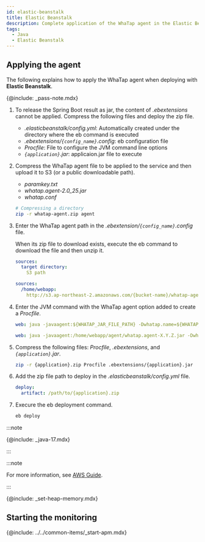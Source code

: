 ```yaml
---
id: elastic-beanstalk
title: Elastic Beanstalk
description: Complete application of the WhaTap agent in the Elastic Beanstalk environment.
tags:
  - Java
  - Elastic Beanstalk
---
```


## Applying the agent

The following explains how to apply the WhaTap agent when deploying with **Elastic Beanstalk**. 

{@include: _pass-note.mdx}

1. To release the Spring Boot result as jar, the content of _.ebextensions_ cannot be applied. Compress the following files and deploy the zip file.

   - _.elasticbeanstalk/config.yml_: Automatically created under the directory where the eb command is executed
   - _.ebextensions/`{config_name}`.config_: eb configuration file
   - _Procfile_: File to configure the JVM command line options
   - _`{application}`.jar_: applicaion.jar file to execute

2. Compress the WhaTap agent file to be applied to the service and then upload it to S3 (or a public downloadable path).

   - _paramkey.txt_
   - _whatap.agent-2.0_25.jar_
   - _whatap.conf_

   ```bash
   # Compressing a directory
   zip -r whatap-agent.zip agent
   ```

3. Enter the WhaTap agent path in the _.ebextension/`{config_name}`.config_ file.

   When its zip file to download exists, execute the eb command to download the file and then unzip it.

   ```yaml title=ebextension/{config_name}.config
   sources:
     target directory:
       S3 path
   ```

   ```yaml title='Example'
   sources:
     /home/webapp:
       http://s3.ap-northeast-2.amazonaws.com/{bucket-name}/whatap-agent.zip
   ```

4. Enter the JVM command with the WhaTap agent option added to create a _Procfile_.

   ```yaml title='Procfile'
   web: java -javaagent:${WHATAP_JAR_FILE_PATH} -Dwhatap.name=${WHATAP_NAME} -Dwhatap.okind=${WHATAP_OKIND_NAME} -Dwhatap.server.home=${APPLICAION_PATH} -Dwhatap.conf.path=${WHATAP_HOME} -jar ${APPLICAIONT}.jar
   ```

   ```yaml title='Example'
   web: java -javaagent:/home/webapp/agent/whatap.agent-X.Y.Z.jar -Dwhatap.name=bootTest -Dwhatap.okind=test -Dwhatap.server.home=/var/app/current -Dwhatap.conf.path=/home/webapp/agent -jar whatap-boot-test.jar
   ```

5. Compress the following files: _Procfile_, _.ebextensions_, and _`{application}`.jar_.

   ```bash
   zip -r {application}.zip Procfile .ebextensions/{application}.jar
   ```

6. Add the zip file path to deploy in the _.elasticbeanstalk/config.yml_ file.

   ```yaml
   deploy:
     artifact: /path/to/{application}.zip
   ```

7. Execure the eb deployment command.

   ```bash
   eb deploy
   ```

:::note

{@include: _java-17.mdx}

:::

:::note

For more information, see [AWS Guide](https://docs.aws.amazon.com/ko_kr/elasticbeanstalk/latest/dg/Welcome.html).

:::

{@include: _set-heap-memory.mdx} 

## Starting the monitoring

{@include: ../../common-items/_start-apm.mdx} 
